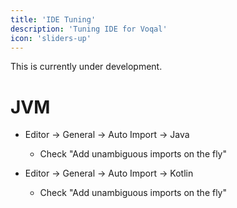 ```yaml
---
title: 'IDE Tuning'
description: 'Tuning IDE for Voqal'
icon: 'sliders-up'
---
```


<Warning>This is currently under development.</Warning>

# JVM

- Editor -> General -> Auto Import -> Java
    - Check "Add unambiguous imports on the fly"

- Editor -> General -> Auto Import -> Kotlin
    - Check "Add unambiguous imports on the fly"
